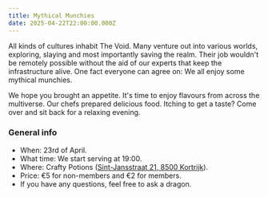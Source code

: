 ```yaml
---
title: Mythical Munchies
date: 2025-04-22T22:00:00.000Z
---
```


All kinds of cultures inhabit The Void. Many venture out into various worlds, exploring, slaying and most importantly saving the realm. Their job wouldn't be remotely possible without the aid of our experts that keep the infrastructure alive. One fact everyone can agree on: We all enjoy some mythical munchies.

We hope you brought an appetite. It's time to enjoy flavours from across the multiverse. Our chefs prepared delicious food. Itching to get a taste? Come over and sit back for a relaxing evening.

### &#xA;General info

* When: 23rd of April.
* What time: We start serving at 19:00.
* Where: Crafty Potions ([Sint-Jansstraat 21, 8500 Kortrijk](https://www.google.com/maps/place//data=!4m2!3m1!1s0x47c33bea9f56eb6f:0x28e0b1775e35c916?sa=X\&ved=1t:8290\&ictx=111)).
* Price: €5 for non-members and €2 for members.
* If you have any questions, feel free to ask a dragon.

